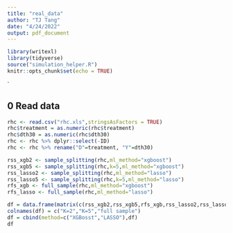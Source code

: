 ```yaml
---
title: "real_data"
author: "TJ Tang"
date: "4/24/2022"
output: pdf_document
---
```


```r
library(writexl)
library(tidyverse)
source("simulation_helper.R")
knitr::opts_chunk$set(echo = TRUE)
```

`

## 0 Read data

```r
rhc <- read.csv("rhc.xls",stringsAsFactors = TRUE)
rhc$treatment = as.numeric(rhc$treatment)
rhc$dth30 = as.numeric(rhc$dth30)
rhc <- rhc %>% dplyr::select(-ID)
rhc <- rhc %>% rename("D"=treatment, "Y"=dth30)
```



```r
rss_xgb2 <- sample_splitting(rhc,ml_method="xgboost")
rss_xgb5 <- sample_splitting(rhc,k=5,ml_method="xgboost")
rss_lasso2 <- sample_splitting(rhc,ml_method="lasso")
rss_lasso5 <- sample_splitting(rhc,k=5,ml_method="lasso")
rfs_xgb <- full_sample(rhc,ml_method="xgboost")
rfs_lasso <- full_sample(rhc,ml_method="lasso")
```


```r
df = data.frame(matrix(c(rss_xgb2,rss_xgb5,rfs_xgb,rss_lasso2,rss_lasso5,rfs_lasso),nrow=2))
colnames(df) = c("K=2","K=5","full sample")
df = cbind(method=c("XGBosst","LASSO"),df)
df
```

